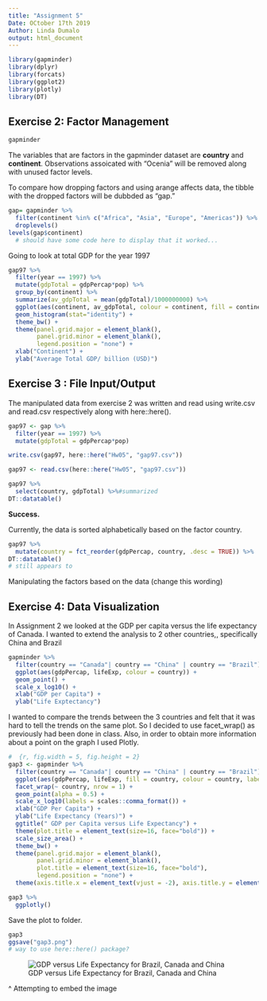 ```yaml
---
title: "Assignment 5"
Date: OCtober 17th 2019
Author: Linda Dumalo 
output: html_document
---
```



```r
library(gapminder)
library(dplyr)
library(forcats)
library(ggplot2)
library(plotly) 
library(DT)
```

## **Exercise 2:** Factor Management 

```r
gapminder
```

The variables that are factors in the gapminder dataset are **country** and **continent**. Observations assoicated with "Ocenia" will be removed along with unused factor levels. 

To compare how dropping factors and using arange affects data, the tibble with the dropped factors will be dubbded as "gap."


```r
gap= gapminder %>% 
  filter(continent %in% c("Africa", "Asia", "Europe", "Americas")) %>% 
  droplevels()
levels(gap$continent)
  # should have some code here to display that it worked... 
```


Going to look at total GDP for the year 1997  

```r
gap97 %>%  
  filter(year == 1997) %>% 
  mutate(gdpTotal = gdpPercap*pop) %>%  
  group_by(continent) %>%
  summarize(av_gdpTotal = mean(gdpTotal)/1000000000) %>% 
  ggplot(aes(continent, av_gdpTotal, colour = continent, fill = continent)) + 
  geom_histogram(stat="identity") +
  theme_bw() + 
  theme(panel.grid.major = element_blank(), 
        panel.grid.minor = element_blank(), 
        legend.position = "none") +
  xlab("Continent") + 
  ylab("Average Total GDP/ billion (USD)") 

```


## **Exercise 3 :** File Input/Output 

The manipulated data from exercise 2 was written and read using write.csv and read.csv respectively along with here::here(). 

```r
gap97 <- gap %>%  
  filter(year == 1997) %>% 
  mutate(gdpTotal = gdpPercap*pop) 
```


```r
write.csv(gap97, here::here("Hw05", "gap97.csv"))  
```

```r
gap97 <- read.csv(here::here("Hw05", "gap97.csv"))
```

```r
gap97 %>% 
  select(country, gdpTotal) %>%#summarized
DT::datatable()
```
**Success.** 

Currently, the data is sorted alphabetically based on the factor country. 

```r
gap97 %>% 
  mutate(country = fct_reorder(gdpPercap, country, .desc = TRUE)) %>% 
DT::datatable()
# still appears to 
```


Manipulating the factors based on the data (change this wording)

## **Exercise 4:** Data Visualization  

In Assignment 2 we looked at the GDP per capita versus the life expectancy of Canada. I wanted to extend the analysis to 2 other countries,, specifically China and Brazil 

```r
gapminder %>%
  filter(country == "Canada"| country == "China" | country == "Brazil") %>% # add other countries 
  ggplot(aes(gdpPercap, lifeExp, colour = country)) + 
  geom_point() + 
  scale_x_log10() + 
  xlab("GDP per Capita") + 
  ylab("Life Exptectancy") 
```

I wanted to compare the trends between the 3 countries and felt that it was hard to tell the trends on the same plot. So I decided to use facet_wrap() as previously had been done in class. Also, in order to obtain more information about a point on the graph I used Plotly. 


```r
#  {r, fig.width = 5, fig.height = 2}
gap3 <- gapminder %>% 
  filter(country == "Canada"| country == "China" | country == "Brazil") %>% 
  ggplot(aes(gdpPercap, lifeExp, fill = country, colour = country, labels = year)) +
  facet_wrap(~ country, nrow = 1) + 
  geom_point(alpha = 0.5) +  
  scale_x_log10(labels = scales::comma_format()) + 
  xlab("GDP Per Capita") + 
  ylab("Life Expectancy (Years)") +
  ggtitle(" GDP per Capita versus Life Expectancy") + 
  theme(plot.title = element_text(size=16, face="bold")) +
  scale_size_area() +
  theme_bw() + 
  theme(panel.grid.major = element_blank(), 
        panel.grid.minor = element_blank(), 
        plot.title = element_text(size=16, face="bold"), 
        legend.position = "none") + 
  theme(axis.title.x = element_text(vjust = -2), axis.title.y = element_text(vjust = -2)) # last ditch attempt to fix the crowded axis titles

gap3 %>% 
  ggplotly()
```


Save the plot to folder. 

```r
gap3
ggsave("gap3.png") 
# way to use here::here() package? 
```

![GDP versus Life Expectancy for Brazil, Canada and China](https://github.com/STAT545-UBC-hw-2019-20/stat545-hw-LindaD95/blob/master/Hw05/gap3.png) 

^ Attempting to embed the image 
